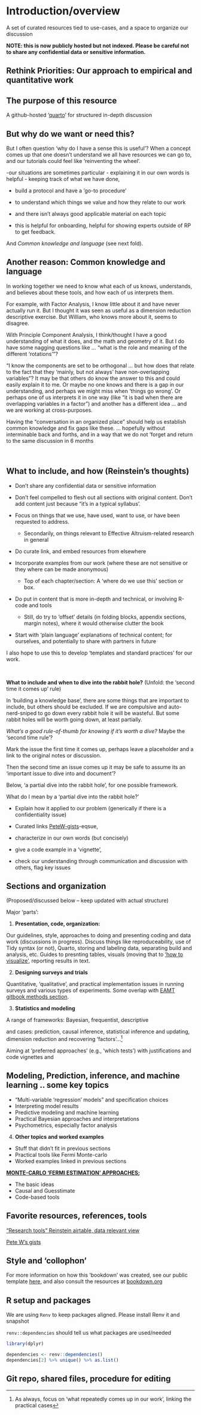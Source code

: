 # Introduction/overview

A set of curated resources tied to use-cases, and a space to organize our discussion

<!-- Global site tag (gtag.js) - Google Analytics -->

**NOTE: this is now publicly hosted but not indexed. Please be careful not to share any confidential data or sensitive information.**

## Rethink Priorities: Our approach to empirical and quantitative work

## The purpose of this resource

<!-- (integrate discussion from Slack thread and readme) -->

A github-hosted '[quarto](https://quarto.org/)' for structured in-depth discussion

::: {.callout-note collapse="true"}
## But why do we want or need this?

But I often question 'why do I have a sense this is useful'? When a concept comes up that one doesn't understand we all have resources we can go to, and our tutorials could feel like 'reinventing the wheel'.

-our situations are sometimes particular - explaining it in our own words is helpful - keeping track of what we have done,

-   build a protocol and have a 'go-to procedure'

-   to understand which things we value and how they relate to our work

-   and there isn't always good applicable material on each topic

-   this is helpful for onboarding, helpful for showing experts outside of RP to get feedback.

And *Common knowledge and language* (see next fold).
:::

::: {.callout-note collapse="true"}
## Another reason: Common knowledge and language

In working together we need to know what each of us knows, understands, and believes about these tools, and how each of us interprets them.

For example, with Factor Analysis, I know little about it and have never actually run it. But I thought it was seen as useful as a dimension reduction descriptive exercise. But William, who knows more about it, seems to disagree.

With Principle Component Analysis, I think/thought I have a good understanding of what it does, and the math and geometry of it. But I do have some nagging questions like ... "what is the role and meaning of the different 'rotations'"?

"I know the components are set to be orthogonal ... but how does that relate to the fact that they 'mainly, but not always' have non-overlapping variables"? It may be that others do know the answer to this and could easily explain it to me. Or maybe no one knows and there is a gap in our understanding, and perhaps we might miss when 'things go wrong'. Or perhaps one of us interprets it in one way (like "it is bad when there are overlapping variables in a factor") and another has a different idea ... and we are working at cross-purposes.

Having the "conversation in an organized place" should help us establish common knowledge and fix gaps like these. ... hopefully without interminable back and forths, and in a way that we do not 'forget and return to the same discussion in 6 months
:::

\

::: {.callout-note collapse="true"}

## What to include, and how (Reinstein's thoughts)

-   Don't share any confidential data or sensitive information

-   Don't feel compelled to flesh out all sections with original content. Don't add content just because "it's in a typical syllabus'.

-   Focus on things that we use, have used, want to use, or have been requested to address.

    -   Secondarily, on things relevant to Effective Altruism-related research in general

-   Do curate link, and embed resources from elsewhere

-   Incorporate examples from our work (where these are not sensitive or they where can be made anonymous)

    -   Top of each chapter/section: A 'where do we use this' section or box.

-   Do put in content that is more in-depth and technical, or involving R-code and tools

    -   Still, do try to 'offset' details (in folding blocks, appendix sections, margin notes), where it would otherwise clutter the book

-   Start with 'plain language' explanations of technical content; for ourselves, and potentially to share with partners in future

I also hope to use this to develop 'templates and standard practices' for our work.
:::


\

**What to include and when to dive into the rabbit hole?** (Unfold: the 'second time it comes up' rule)

::: {.callout-note collapse="true"}
In 'building a knowledge base', there are some things that are important to include, but others should be excluded. If we are compulsive and auto-nerd-sniped to go down every rabbit hole it will be wasteful. But some rabbit holes will be worth going down, at least partially.

*What's a good rule-of-thumb for knowing if it's worth a dive?* Maybe the 'second time rule'?

Mark the issue the first time it comes up, perhaps leave a placeholder and a link to the original notes or discussion.

Then the second time an issue comes up it may be safe to assume its an 'important issue to dive into and document'?
:::

Below, 'a partial dive into the rabbit hole', for one possible framework.

::: {.alert .alert-secondary}
What do I mean by a 'partial dive into the rabbit hole?'

-   Explain how it applied to our problem (generically if there is a confidentiality issue)

-   Curated links [PeteW-gists](https://gist.github.com/peterhurford/)-eqsue,

-   characterize in our own words (but concisely)

-   give a code example in a 'vignette',

-   check our understanding through communication and discussion with others, flag key issues
:::

## Sections and organization {#outline_sections}

(Proposed/discussed below -- keep updated with actual structure)

Major 'parts':

1.  **Presentation, code, organization:**

Our guidelines, style, approaches to doing and presenting coding and data work (discussions in progress). Discuss things like reproduceability, use of Tidy syntax (or not), Quarto, storing and labeling data, separating build and analysis, etc. Guides to presnting tables, visuals (moving that to ['how to visualize'](https://rethinkpriorities.github.io/how-to-visualize/), reporting results in text.

2.  **Designing surveys and trials**

Quantitative, 'qualitative', and practical implementation issues in running surveys and various types of experiments. Some overlap with [EAMT gitbook methods section](https://effective-giving-marketing.gitbook.io/untitled/methodological-discussion/section-introduction-wip).

3.  **Statistics and modeling**

A range of frameworks: Bayesian, frequentist, descriptive

and cases: prediction, causal inference, statistical inference and updating, dimension reduction and recovering 'factors'...[^index-1]

[^index-1]: As always, focus on 'what repeatedly comes up in our work', linking the practical cases

Aiming at 'preferred approaches' (e.g., 'which tests') with justifications and code vignettes and

::: {.callout-note collapse="true"}
## Modeling, Prediction, inference, and machine learning .. some key topics

-   "Multi-variable 'regression' models" and specification choices
-   Interpreting model results
-   Predictive modeling and machine learning
-   Practical Bayesian approaches and interpretations
-   Psychometrics, especially factor analysis
:::

4.  **Other topics and worked examples**

-   Stuff that didn't fit in previous sections
-   Practical tools like Fermi Monte-carlo
-   Worked examples linked in previous sections

[**MONTE-CARLO 'FERMI ESTIMATION' APPROACHES**](#fermi)**;**

-   The basic ideas
-   Causal and Guesstimate
-   Code-based tools

## Favorite resources, references, tools

["Research tools" Reinstein airtable, data relevant view](https://airtable.com/shrIWaF4UsQ92CavA)

[Pete W's gists](https://gist.github.com/peterhurford/)

## Style and 'collophon'

For more information on how this 'bookdown' was created, see our public template [here](https://rethinkpriorities.github.io/bookdown-template/), and also consult the resources at [bookdown.org](https://bookdown.org/)

## R setup and packages

We are using `Renv` to keep packages aligned. Please install Renv it and snapshot

`renv::dependencies` should tell us what packages are used/needed

```r

library(dplyr)

dependencies <- renv::dependencies()
dependencies[2] %>% unique() %>% as.list()

```

## Git repo, shared files, procedure for editing
